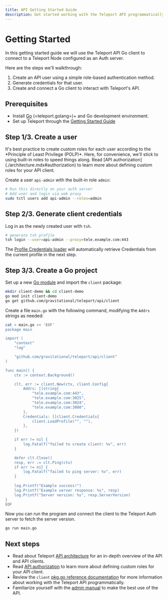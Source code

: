 ```yaml
---
title: API Getting Started Guide
description: Get started working with the Teleport API programmatically using Go.
---
```


# Getting Started

In this getting started guide we will use the Teleport API Go client to connect to a Teleport Node configured as an Auth server.

Here are the steps we'll walkthrough:

1. Create an API user using a simple role-based authentication method.
2. Generate credentials for that user.
3. Create and connect a Go client to interact with Teleport's API.

## Prerequisites

- Install [Go](https://golang.org/doc/install) (=teleport.golang=)+ and Go development environment.
- Set up Teleport through the [Getting Started Guide](../../getting-started.mdx)

## Step 1/3. Create a user

<Admonition type="note" title="Note">
  It's best practice to create custom roles for each user according to the *Principle of Least Privilege (POLP)*. 
  Here, for convenience, we'll stick to using built-in roles to speed things along.
</Admonition>
<Admonition type="tip" title="Tip">
  Read [API authorization](./architecture.mdx#authorization) to learn more about defining custom roles for your API client.
</Admonition>

Create a user `api-admin` with the built-in role `admin`:

```bash
# Run this directly on your auth server
# Add user and login via web proxy
sudo tctl users add api-admin --roles=admin
```

## Step 2/3. Generate client credentials

Log in as the newly created user with `tsh`.

```bash
# generate tsh profile
tsh login --user=api-admin --proxy=tele.example.com:443
```

The [Profile Credentials loader](https://pkg.go.dev/github.com/gravitational/teleport/api/client#LoadProfile)
will automatically retrieve Credentials from the current profile in the next step.

## Step 3/3. Create a Go project

Set up a new [Go module](https://golang.org/doc/tutorial/create-module) and import the `client` package: 

```bash
mkdir client-demo && cd client-demo
go mod init client-demo
go get github.com/gravitational/teleport/api/client
```

Create a file `main.go` with the following command, modifying the `Addrs` strings as needed:

```bash
cat > main.go << 'EOF'
package main

import (
	"context"
	"log"

	"github.com/gravitational/teleport/api/client"
)

func main() {
	ctx := context.Background()

	clt, err := client.New(ctx, client.Config{
		Addrs: []string{
			"tele.example.com:443",
			"tele.example.com:3025",
			"tele.example.com:3024",
			"tele.example.com:3080",
 		},
		Credentials: []client.Credentials{
			client.LoadProfile("", ""),
		},
	})

	if err != nil {
		log.Fatalf("failed to create client: %v", err)
	}

	defer clt.Close()
	resp, err := clt.Ping(ctx)
	if err != nil {
		log.Fatalf("failed to ping server: %v", err)
	}
	
	log.Printf("Example success!")
	log.Printf("Example server response: %s", resp)
	log.Printf("Server version: %s", resp.ServerVersion)
}
EOF
```

Now you can run the program and connect the client to the Teleport Auth server to fetch the server version.

```bash
go run main.go
```

## Next steps

- Read about Teleport [API architecture](./architecture.mdx) for an in-depth overview of the API and API clients.
- Read [API authorization](./architecture.mdx#authorization) to learn more about defining custom roles for your API client.
- Review the `client` [pkg.go reference documentation](https://pkg.go.dev/github.com/gravitational/teleport/api/client) for more information about working with the Teleport API programmatically.
- Familiarize yourself with the [admin manual](../../admin-guide.mdx) to make the best use of the API.